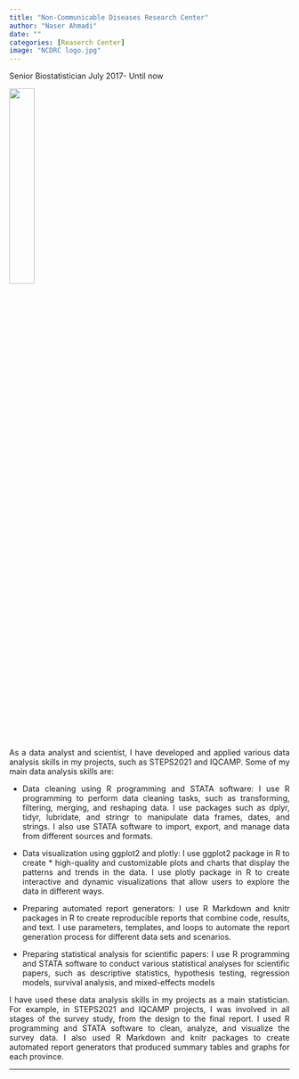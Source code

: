 ```yaml
---
title: "Non-Communicable Diseases Research Center"
author: "Naser Ahmadi"
date: ""
categories: [Reaserch Center]
image: "NCDRC logo.jpg"
---
```


 Senior Biostatistician 
 July 2017- Until now

<img src="NCDRC.png" style="height: 30%; width: 30%; object-fit: contain" onclick="window.open('https://www.linkedin.com/company/ncdrc/?trk=public_profile_experience-item_profile-section-card_image-click&originalSubdomain=nl', 'blank');"/>

<div style="text-align: justify">
As a data analyst and scientist, I have developed and applied various data analysis skills in my projects, such as STEPS2021 and IQCAMP. Some of my main data analysis skills are:

 * Data cleaning using R programming and STATA software: I use R programming to perform data cleaning tasks, such as transforming, filtering, merging, and reshaping data. I use packages such as dplyr, tidyr, lubridate, and stringr to manipulate data frames, dates, and strings. I also use STATA software to import, export, and manage data from different sources and formats.
 
 * Data visualization using ggplot2 and plotly: I use ggplot2 package in R to create * high-quality and customizable plots and charts that display the patterns and trends in the data. I use plotly package in R to create interactive and dynamic visualizations that allow users to explore the data in different ways.
 * Preparing automated report generators: I use R Markdown and knitr packages in R to create reproducible reports that combine code, results, and text. I use parameters, templates, and loops to automate the report generation process for different data sets and scenarios.
 
 * Preparing statistical analysis for scientific papers: I use R programming and STATA software to conduct various statistical analyses for scientific papers, such as descriptive statistics, hypothesis testing, regression models, survival analysis, and mixed-effects models
 
I have used these data analysis skills in my projects as a main statistician. For example, in STEPS2021 and IQCAMP projects, I was involved in all stages of the survey study, from the design to the final report. I used R programming and STATA software to clean, analyze, and visualize the survey data. I also used R Markdown and knitr packages to create automated report generators that produced summary tables and graphs for each province. 

</div>
----

